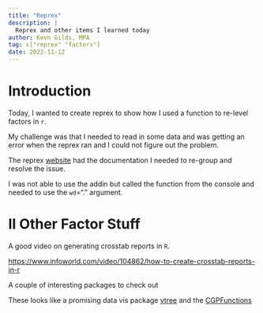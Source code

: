```yaml
---
title: "Reprex"
description: |
  Reprex and other items I learned today
author: Kevn Gilds, MPA
tag: c["reprex" "factors"]
date: 2022-11-12
---
```


# Introduction

Today, I wanted to create reprex to show how I used a function to re-level factors in `r`.

My challenge was that I needed to read in some data and was getting an error when the reprex ran and I could not figure out the problem.

The reprex [website](https://reprex.tidyverse.org/reference/reprex.html) had the documentation I needed to re-group and resolve the issue.

I was not able to use the addin but called the function from the console and needed to use the `wd`="." argument.

# II Other Factor Stuff

A good video on generating crosstab reports in `R`.

<https://www.infoworld.com/video/104862/how-to-create-crosstab-reports-in-r>

A couple of interesting packages to check out

These looks like a promising data vis package [vtree](https://cran.r-project.org/web/packages/vtree/vignettes/vtree.html) and the [CGPFunctions](https://github.com/ibecav/CGPfunctions)
